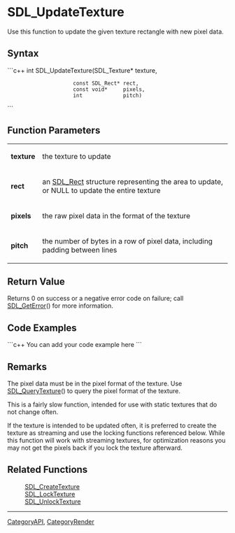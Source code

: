 
= SDL_UpdateTexture =
Use this function to update the given texture rectangle with new pixel data.


== Syntax ==
```c++
int SDL_UpdateTexture(SDL_Texture*    texture,
                      const SDL_Rect* rect,
                      const void*     pixels,
                      int             pitch)
```

== Function Parameters ==
{|
|'''texture'''
|the texture to update
|-
|'''rect'''
|an [[SDL_Rect]] structure representing the area to update, or NULL to update the entire texture
|-
|'''pixels'''
|the raw pixel data in the format of the texture
|-
|'''pitch'''
|the number of bytes in a row of pixel data, including padding between lines
|}

== Return Value ==
Returns 0 on success or a negative error code on failure; call [[SDL_GetError]]() for more information.

== Code Examples ==
```c++
You can add your code example here
```

== Remarks ==
The pixel data must be in the pixel format of the texture. Use [[SDL_QueryTexture]]() to query the pixel format of the texture.

This is a fairly slow function, intended for use with static textures that do not change often.

If the texture is intended to be updated often, it is preferred to create the texture as streaming and use the locking functions referenced below. While this function will work with streaming textures, for optimization reasons you may not get the pixels back if you lock the texture afterward.

== Related Functions ==
:[[SDL_CreateTexture]]
:[[SDL_LockTexture]]
:[[SDL_UnlockTexture]]

----
[[CategoryAPI]], [[CategoryRender]]
